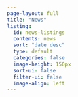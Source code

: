 ```yaml
---
page-layout: full
title: "News"
listing:
  id: news-listings
  contents: news
  sort: "date desc"
  type: default
  categories: false
  image-height: 150px
  sort-ui: false
  filter-ui: false
  image-align: left
---
```


::: {#news-listings}
:::
